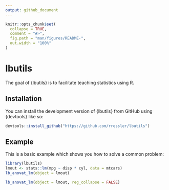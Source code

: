 ```yaml
---
output: github_document
---
```


<!-- README.md is generated from README.Rmd. Please edit that file -->

```r
knitr::opts_chunk$set(
  collapse = TRUE,
  comment = "#>",
  fig.path = "man/figures/README-",
  out.width = "100%"
)
```

# lbutils

<!-- badges: start -->
<!-- badges: end -->

The goal of {lbutils} is to facilitate teaching statistics using R.

## Installation

You can install the development version of {lbutils} from GitHub using {devtools} like so:

``` r
devtools::install_github("https://github.com/rressler/lbutils")
```

## Example

This is a basic example which shows you how to solve a common problem:

```r
library(lbutils)
lmout <- stats::lm(mpg ~ disp * cyl, data = mtcars)
lb_anovat_lm(object = lmout)

lb_anovat_lm(object = lmout, reg_collapse = FALSE)
```
